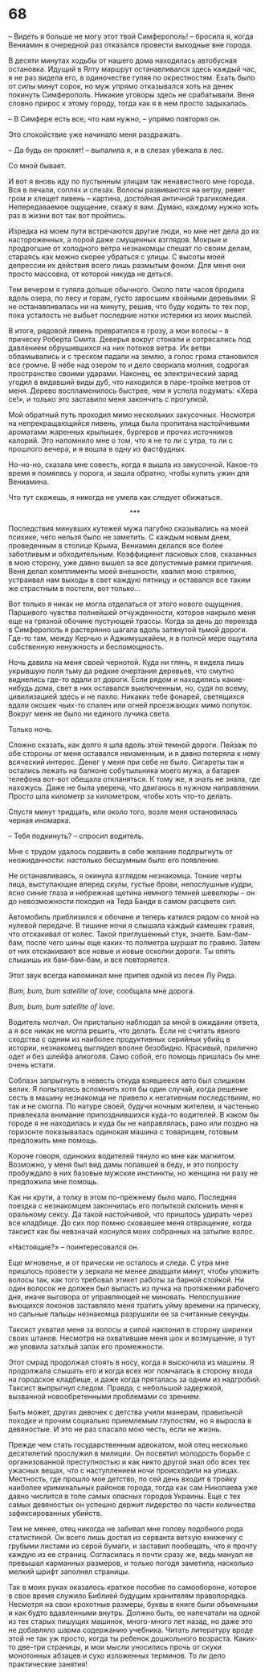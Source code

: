 # 68 {-}

– Видеть я больше не могу этот твой Симферополь! – бросила я, когда Вениамин в очередной раз отказался провести выходные вне города.

В десяти минутах ходьбы от нашего дома находилась автобусная остановка. Идущий в Ялту маршрут останавливался здесь каждый час, я не раз видела его, в одиночестве гуляя по окрестностям. Ехать было от силы минут сорок, но муж упрямо отказывался хоть на денек покинуть Симферополь. Никакие уговоры здесь не срабатывали. Веня словно прирос к этому городу, тогда как я в нем просто задыхалась.

– В Симфере есть все, что нам нужно, – упрямо повторял он. 

Это спокойствие уже начинало меня раздражать.

– Да будь он проклят! – выпалила я, и в слезах убежала в лес.

Со мной бывает.

И вот я вновь иду по пустынным улицам так ненавистного мне города. Вся в печали, соплях и слезах. Волосы развиваются на ветру, ревет гром и хлещет ливень – картина, достойная античной трагикомедии. Непередаваемое ощущение, скажу я вам. Думаю, каждому нужно хоть раз в жизни вот так вот пройтись.

Изредка на моем пути встречаются другие люди, но мне нет дела до их настороженных, а порой даже смущенных взглядов. Мокрые и продрогшие от холодного ветра незнакомцы спешат по своим делам, стараясь как можно скорее убраться с улицы. С высоты моей депрессии их действия всего лишь размытым фоном. Для меня они просто массовка, от которой никуда не деться.

Тем вечером я гуляла дольше обычного. Около пяти часов бродила вдоль озера, по лесу и горам, густо заросшим хвойными деревьями. Я не останавливалась ни на минуту, решив, что буду ходить то тех пор, пока усталость не выбьет последние нотки истерики из моих мыслей.

В итоге, рядовой ливень превратился в грозу, а мои волосы – в прическу Роберта Смита. Деверья вокруг стонали и сотрясались под давлением обрушившихся на них потоков ветра. Их ветви обламывались и с треском падали на землю, а голос грома становился все громче. В небе над озером то и дело сверкала молния, содрогая пространство своими ударами. Наконец, ее электрический заряд угодил в видавший виды дуб, что находился в паре-тройке метров от меня. Дерево воспламенилось быстрее, чем я успела подумать: «Хера се!», и только это заставило меня закончить с прогулкой. 

Мой обратный путь проходил мимо нескольких закусочных. Несмотря на непрекращающийся ливень, улица была пропитана настойчивыми ароматами жаренных крылышек, бургеров и прочих источников калорий. Это напомнило мне о том, что я не то ли с утра, то ли с прошлого вечера, и я вошла в одну из фастфудных. 

Но-но-но, сказала мне совесть, когда я вышла из закусочной. Какое-то время я помялась у порога, и зашла обратно, чтобы купить ужин для Вениамина.

Что тут скажешь, я никогда не умела как следует обижаться.

<div style="text-align: center;">***</div>

Последствия минувших кутежей мужа пагубно сказывались на моей психике, чего нельзя было не заметить. С каждым новым днем, проведенным в столице Крыма, Вениамин делался все более заботливым и обходительным. Коэффициент ласковых слов, сказанных в мою сторону, уже давно вышел за все допустимые рамки приличия. Веня делал комплименты моей внешности, хвалил мою стряпню, устраивал нам выходы в свет каждую пятницу и оставался все таким же страстным в постели, вот только… 

Вот только я никак не могла отделаться от этого нового ощущения. Паршивого чувства полнейшей отчужденности, которое накрыло меня еще на грязной обочине пустующей трассы. Когда за день до переезда в Симферополь я растерянно шагала вдоль затянутой тьмой дороги. Где-то там, между Керчью и Аджимушкайем, я в полной мере ощутила собственную ненужность и беспомощность.  

Ночь давила на меня своей чернотой. Куда ни глянь, я видела лишь укрывшую поля тьму да редкие очертания деревьев, что смутно виднелись где-то вдали от дороги. Если рядом и находились какие-нибудь дома, свет в них оставался выключенным, но, судя по всему, цивилизацией здесь и не пахло. Никаких тебе фонарей, светящихся вдали окошек чьих-то спален или огней проезжающих мимо попуток. Вокруг меня не было ни единого лучика света. 

Только ночь.

Сложно сказать, как долго я шла вдоль этой темной дороги. Пейзаж по обе стороны от меня оставался неизменным, и я давно потеряла к нему всяческий интерес. Денег у меня при себе не было. Сигареты так и остались лежать на балконе собутыльника моего мужа, а батарея телефона вот-вот обещала откланяться. К тому же, я знать не знала, где нахожусь. Даже не была уверена, что двигаюсь в нужном направлении. Просто шла километр за километром, чтобы хоть что-то делать.

Спустя минут тридцать, или около того, возле меня остановилась черная иномарка. 

– Тебя подкинуть? – спросил водитель.

Мне с трудом удалось подавить в себе желание подпрыгнуть от неожиданности: настолько бесшумным было его появление. 

Не останавливаясь, я окинула взглядом незнакомца. Тонкие черты лица, выступающие вперед скулы, густые брови, непослушные кудри, ясно синие глаза и небрежная щетина немного темней шевелюры – он до невозможности походил на Теда Банди в самом расцвете сил. 

Автомобиль приблизился к обочине и теперь катился рядом со мной на нулевой передаче. В тишине ночи я слышала каждый камешек гравия, что отскакивал от колес. Такой приглушенный стук, знаете. Бам-бам-бам, после чего шины еще каких-то полметра шуршат по гравию. Затем от них отскакивают все новые и новые осколки дороги. Ты опять слышишь их бам-бам-бам, и все повторяется.

Этот звук всегда напоминал мне припев одной из песен Лу Рида.

*Bum, bum, bum satellite of love*, сообщала мне дорога.

*Bum, bum, bum satellite of love.*

Водитель молчал. Он пристально наблюдал за мной в ожидании ответа, а я все никак не могла решить, что делать. Если не считать явного сходства с одним из наиболее продуктивных серийных убийц в истории, незнакомец выглядел вполне безобидно. Красивый, прилично одет и без шлейфа алкоголя. Само собой, его помощь пришлась бы мне очень кстати.

Соблазн запрыгнуть в невесть откуда взявшееся авто был слишком велик. Я попыталась вспомнить хотя бы один случай, когда решение сесть в машину незнакомца не привело к негативным последствиям, но так и не смогла. По натуре своей, будучи ночным жителем, я частенько привлекала внимание припозднившихся куда-то водителей. В каком бы городе я не находилась и куда бы не направлялась, рано или поздно на горизонте показывалась одинокая машина с товарищем, готовым предложить мне помощь. 

Короче говоря, одиноких водителей тянуло ко мне как магнитом. Возможно, у меня был вид дамы попавшей в беду, и это попросту пробуждало в них базовые мужские инстинкты, но женщина ни разу не предложила мне помощь. 

Как ни крути, а толку в этом по-прежнему было мало. Последняя поездка с незнакомцем закончилась его попыткой склонить меня к оральному сексу. Да такой настойчивой, что пришлось удирать через все кладбище. До сих пор помню сковавшее меня отвращение, когда таксист как бы невзначай коснулся моих собранных на затылке волос. 

«Настоящие?» – поинтересовался он.

Еще мгновенье, и от прически не осталось и следа. С утра мне пришлось провести у зеркала не менее двадцати минут, чтобы уложить волосы так, как того требовал этикет работы за барной стойкой. Ни один волосок не должен был выпасть из пучка на протяжении рабочего дня, иначе выговора от управляющей не миновать. Непослушание вьющихся локонов заставляло меня тратить уйму времени на прическу, но сальные пальцы незнакомца разрушили ее за считанные секунды. 

Таксист ухватил меня за волосы и силой наклонил в сторону ширинки своих штанов. Несмотря на охватившие меня шок и возмущение, я тут же уловила затхлый запах его промежности.

Этот смрад продолжал стоять в носу, когда я выскочила из машины. Я продолжала слышать его и когда всех ног помчалась в сторону входа на городское кладбище, и даже когда пряталась за одним из надгробий. Таксист выпрыгнул следом. Правда, с небольшой задержкой, вызванной новообретенными проблемами со зрением. 

Быть может, других девочек с детства учили манерам, правильной походке и прочим социально приемлемым глупостям, но я выросла в девяностые. И это не раз спасало мою честь, если не жизнь. 

Прежде чем стать государственным адвокатом, мой отец несколько десятилетий прослужил в милиции. Он посвятил молодость борьбе с организованной преступностью и как никто другой знал обо всех тех ужасных вещах, что с наступлением ночи происходили на улицах. Местность, где прошло мое детство, по сей день входит в тройку наиболее криминальных районов города, тогда как сам Николаева уже давно числится в топе самых опасных городов Украины. Еще с тех самых девяностых он успешно держит лидерство по части количества зафиксированных убийств. 

Тем не менее, отец никогда не забивал мне голову подобного рода статистикой. Он всего лишь достал из серванта ветхую книжечку с грубыми листами из серой бумаги, и заставил пообещать, что я прочту каждую из ее страниц. Согласилась я почти сразу же, ведь мануал не превышал карманных размеров, и только погодя заметила, насколько мелкий шрифт заполнял страницы. 

Так в моих руках оказалось краткое пособие по самообороне, которое в свое время служило Библией будущим хранителям правопорядка. Несмотря на свои крохотные размеры, буквы в книге были объемными и как будто вдавленными внутрь. Должно быть, ее  напечатали на одной из тех старых пишущих машинок, много-много лет назад, но даже это не добавляло шарма содержанию учебника. Читать литературу вроде этой не так уж просто, когда ты ребенок дошкольного возраста. Каких-то две-три страницы, и мои мысли уносились прочь от скуки монотонных абзацев и сухо изложенных терминов. То ли дело практические занятия!

